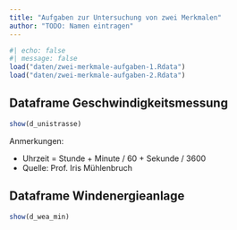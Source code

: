```yaml
---
title: "Aufgaben zur Untersuchung von zwei Merkmalen"
author: "TODO: Namen eintragen"
---
```


```r
#| echo: false
#| message: false
load("daten/zwei-merkmale-aufgaben-1.Rdata")
load("daten/zwei-merkmale-aufgaben-2.Rdata")
```

## Dataframe Geschwindigkeitsmessung

```r
show(d_unistrasse)
```

Anmerkungen:

-   Uhrzeit = Stunde + Minute / 60 + Sekunde / 3600
-   Quelle: Prof. Iris Mühlenbruch

## Dataframe Windenergieanlage

```r
show(d_wea_min)
```

